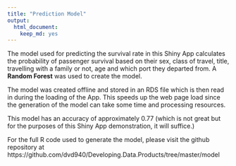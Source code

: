 ```yaml
---
title: "Prediction Model"
output: 
  html_document: 
    keep_md: yes
---
```


The model used for predicting the survival rate in this Shiny App calculates the probability of passenger survival based on their sex, class of travel, title, travelling with a family or not, age and which port they departed from. A **Random Forest** was used to create the model.  

The model was created offline and stored in an RDS file which is then read in during the loading of the App. This speeds up the web page load since the generation of the model can take some time and processing resources.

This model has an accuracy of approximately 0.77 (which is not great but for the purposes of this Shiny App demonstration, it will suffice.)

For the full R code used to generate the model, please visit the github repository at https://github.com/dvd940/Developing.Data.Products/tree/master/model
